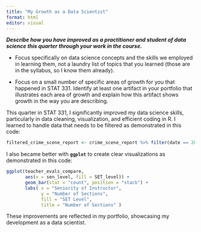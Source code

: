 ```yaml
---
title: "My Growth as a Data Scientist"
format: html
editor: visual
---
```


***Describe how you have improved as a practitioner and student of data science this quarter through your work in the course.***

-   Focus specifically on data science concepts and the skills we employed in learning them, not a laundry list of topics that you learned (those are in the syllabus, so I know them already).

-   Focus on a small number of specific areas of growth for you that happened in STAT 331. Identify at least one artifact in your portfolio that illustrates each area of growth and explain how this artifact shows growth in the way you are describing.

This quarter in STAT 331, I significantly improved my data science skills, particularly in data cleaning, visualization, and efficient coding in R. I learned to handle data that needs to be filtered as demonstrated in this code:

```r
filtered_crime_scene_report <- crime_scene_report %>% filter(date == 20180115 & city == "SQL City" & type == "murder") print(filtered_crime_scene_report$description)
```

I also became better with **`ggplot`** to create clear visualizations as demonstrated in this code:

```r
ggplot(teacher_evals_compare, 
       aes(x = sen_level, fill = SET_level)) + 
       geom_bar(stat = "count", position = "stack") + 
       labs( x = "Seniority of Instructor", 
             y = "Number of Sections", 
             fill = "SET Level", 
             title = "Number of Sections" )
```

These improvements are reflected in my portfolio, showcasing my development as a data scientist.
